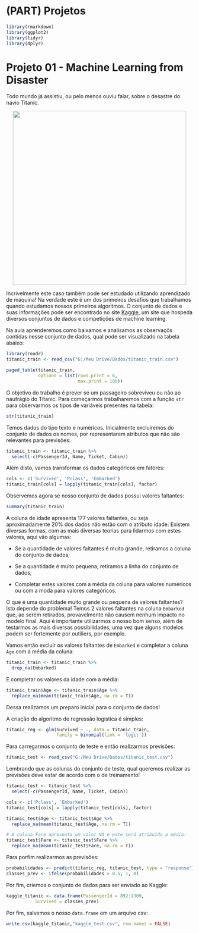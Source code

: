 # (PART) Projetos {.unnumbered}

```r
library(rmarkdown)
library(ggplot2)
library(tidyr)
library(dplyr)
```

# Projeto 01 - Machine Learning from Disaster

Todo mundo já assistiu, ou pelo menos ouviu falar, sobre o desastre do navio Titanic.

<center>

![](figs/titanic.jpg){width="468"}

</center>

Incrivelmente este caso também pode ser estudado utilizando aprendizado de máquina! Na verdade este é um dos primeiros desafios que trabalhamos quando estudamos nossos primeiros algoritmos. O conjunto de dados e suas informações pode ser encontrado no site [Kaggle](https://www.kaggle.com/c/titanic), um site que hospeda diversos conjuntos de dados e competições de machine learning.

Na aula aprenderemos como baixamos e analisamos as observaçõs contidas nesse conjunto de dados, qual pode ser visualizado na tabela abaixo:

```r
library(readr)
titanic_train <- read_csv("G:/Meu Drive/Dados/titanic_train.csv")
```

```r
paged_table(titanic_train,
            options = list(rows.print = 6,
                           max.print = 100))
```

O objetivo do trabalho é prever se um passageiro sobreviveu ou não ao naufrágio do Titanic. Para começarmos trabalharemos com a função `str` para observarmos os tipos de variáveis presentes na tabela:

```r
str(titanic_train)
```

Temos dados do tipo texto e numéricos. Inicialmente excluíremos do conjunto de dados os nomes, por representarem atributos que não são relevantes para previsões:

```r
titanic_train <- titanic_train %>% 
  select(-c(PassengerId, Name, Ticket, Cabin))
```

Além disto, vamos transformar os dados categóricos em fatores:

```r
cols <- c('Survived', 'Pclass', 'Embarked')
titanic_train[cols] = lapply(titanic_train[cols], factor)
```

Observemos agora se nosso conjunto de dados possui valores faltantes:

```r
summary(titanic_train)
```

A coluna de idade apresenta 177 valores faltantes, ou seja aproximadamente $20\%$ dos dados não estão com o atributo idade. Existem diversas formas, com as mais diversas teorias para lidarmos com estes valores, aqui vão algumas:

-   Se a quantidade de valores faltantes é muito grande, retiramos a coluna do conjunto de dados;

-   Se a quantidade é muito pequena, retiramos a linha do conjunto de dados;

-   Completar estes valores com a média da coluna para valores numéricos ou com a moda para valores categóricos.

O que é uma quantidade muito grande ou pequena de valores faltantes? Isto depende do problema! Temos 2 valores faltantes na coluna `Embarked` que, ao serem retirados, provavelmente não causem nenhum impacto no modelo final. Aqui é importante utilizarmos o nosso bom senso, além de testarmos as mais diversas possibilidades, uma vez que alguns modelos podem ser fortemente por outiliers, por exemplo.

Vamos então excluir os valores faltantes de `Embarked` e completar a coluna `Age` com a média da coluna:

```r
titanic_train <- titanic_train %>% 
  drop_na(Embarked)
```

E completar os valores da idade com a média:

```r
titanic_train$Age <- titanic_train$Age %>%
  replace_na(mean(titanic_train$Age, na.rm = T))
```

Dessa realizamos um preparo inicial para o conjunto de dados!

A criação do algoritmo de regressão logística é simples:

```r
titanic_reg <- glm(Survived ~ ., data = titanic_train,
                   family = binomial(link = 'logit'))
```

Para carregarmos o conjunto de teste e então realizarmos previsões:

```r
titanic_test <- read_csv("G:/Meu Drive/Dados/titanic_test.csv")
```

Lembrando que as colunas do conjunto de teste, qual queremos realizar as previsões deve estar de acordo com o de treinamento!

```r
titanic_test <- titanic_test %>% 
  select(-c(PassengerId, Name, Ticket, Cabin))

cols <- c('Pclass', 'Embarked')
titanic_test[cols] = lapply(titanic_test[cols], factor)

titanic_test$Age <- titanic_test$Age %>%
  replace_na(mean(titanic_test$Age, na.rm = T))

# A coluna Fare apresenta um valor NA e este será atribuído a média:
titanic_test$Fare <- titanic_test$Fare %>%
  replace_na(mean(titanic_test$Fare, na.rm = T))
```

Para porfim realizarmos as previsões:

```r
probabilidades <- predict(titanic_reg, titanic_test, type = "response")
classes_prev <- ifelse(probabilidades > 0.5, 1, 0)
```

Por fim, criemos o conjunto de dados para ser enviado ao Kaggle:

```r
kaggle_titanic <- data.frame(PassengerId = 892:1309,
           Survived = classes_prev)
```

Por fim, salvemos o nosso `data.frame` em um arquivo csv:

```r
write.csv(kaggle_titanic,"kaggle_test.csv", row.names = FALSE)
```
